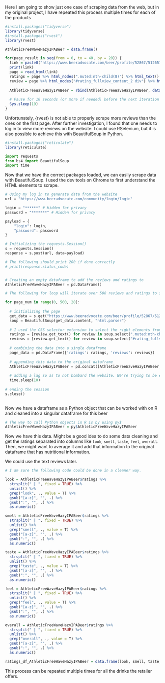 Here I am going to show just one case of scraping data from the web, but in my original project,
I have repeated this process multiple times for each of the products

```r
#install.packages("tidyverse")
library(tidyverse)
#install.packages("rvest")
library(rvest)
```

```r
AthleticFreeWaveHazyIPABeer = data.frame()

for(page_result in seq(from = 0, to = 40, by = 20)) {
  link = paste0("https://www.beeradvocate.com/beer/profile/52867/512651/view=beer&show=recent&start=", page_result ,"#lists")
  print(link)
  page = read_html(link)
  ratings = page %>% html_nodes(".muted:nth-child(8)") %>% html_text()
  review = page %>% html_nodes("#rating_fullview_content_2 div") %>% html_text()
  
  AthleticFreeWaveHazyIPABeer = rbind(AthleticFreeWaveHazyIPABeer, data.frame(ratings, review))
  
  # Pause for 10 seconds (or more if needed) before the next iteration
  Sys.sleep(10)
}
```

Unfortunately, {rvest} is not able to properly scrape more reviews than the ones on the first page.
After further investigation, I found that one needs to log in to view more reviews on the website.
I could use RSelenium, but it is also possible to achieve this with BeautifulSoup in Python.

```r
#install.packages("reticulate")
library(reticulate)
```

```python
import requests
from bs4 import BeautifulSoup
import time
```
Now that we have the correct packages loaded, we can easily scrape data with BeautifulSoup.
I used the dev tools on Chrome to first understand the HTML elements to scrape.

```python
# Using my log in to generate data from the website
url = "https://www.beeradvocate.com/community/login/login"

login = "******" # Hidden for privacy
password = "*******" # Hidden for privacy

payload = { 
	"login": login, 
	"password": password 
} 

# Initializing the requests.Session()
s = requests.Session() 
response = s.post(url, data=payload) 

# The following should print 200 if done correctly
# print(response.status_code)


# Creating an empty dataframe to add the reviews and ratings to
AthleticFreeWaveHazyIPABeer = pd.DataFrame()

# The following for loop will iterate over 500 reviews and ratings to scrape data from.

for page_num in range(0, 500, 20):
  
  # initializing the page
  get_data = s.get("https://www.beeradvocate.com/beer/profile/52867/512651/?view=beer&show=recent&start=" + str(page_num))
  soup = BeautifulSoup(get_data.content, "html.parser")
  
  # I used the CSS selector extension to select the right elements from the page.
  ratings = [review.get_text() for review in soup.select(".muted:nth-child(8)")] # collect ratings for look, smell, etc. from the reviewers on the website
  reviews = [review.get_text() for review in soup.select("#rating_fullview_content_2 div")] # collect full text reviews
  
  # combining the data into a single dataframe
  page_data = pd.DataFrame({'ratings': ratings, 'reviews': reviews})
  
  # appending this data to the original dataframe
  AthleticFreeWaveHazyIPABeer = pd.concat([AthleticFreeWaveHazyIPABeer, page_data], ignore_index=True)
  
  # adding a lag so as to not bombard the website. We're trying to be ethical here!
  time.sleep(10)
  
# ending the session  
s.close()
  
```
Now we have a dataframe as a Python object that can be worked with on R and cleaned into a singular dataframe for this beer

```r
# The way to call Python objects in R is by using py$
AthleticFreeWaveHazyIPABeer = py$AthleticFreeWaveHazyIPABeer 
```
Now we have this data. Might be a good idea to do some data cleaning and get the ratings separated into columns like `look`, `smell`, `taste`, `feel`, `overall`. Then, we might want to average it and add that information to the original dataframe that has nutritional information. 

We could use the text reviews later.

```r
# I am sure the following code could be done in a cleaner way.

look = AthleticFreeWaveHazyIPABeer$ratings %>% 
  strsplit(" | ", fixed = TRUE) %>% 
  unlist() %>% 
  grep("look", ., value = T) %>% 
  gsub("[a-z]", "", .) %>% 
  gsub(":", "", .) %>% 
  as.numeric()

smell = AthleticFreeWaveHazyIPABeer$ratings %>% 
  strsplit(" | ", fixed = TRUE) %>% 
  unlist() %>% 
  grep("smell", ., value = T) %>% 
  gsub("[a-z]", "", .) %>% 
  gsub(":", "", .) %>% 
  as.numeric()

taste = AthleticFreeWaveHazyIPABeer$ratings %>% 
  strsplit(" | ", fixed = TRUE) %>% 
  unlist() %>% 
  grep("taste", ., value = T) %>% 
  gsub("[a-z]", "", .) %>% 
  gsub(":", "", .) %>% 
  as.numeric()

feel = AthleticFreeWaveHazyIPABeer$ratings %>% 
  strsplit(" | ", fixed = TRUE) %>% 
  unlist() %>% 
  grep("feel", ., value = T) %>% 
  gsub("[a-z]", "", .) %>% 
  gsub(":", "", .) %>% 
  as.numeric()

overall = AthleticFreeWaveHazyIPABeer$ratings %>% 
  strsplit(" | ", fixed = TRUE) %>% 
  unlist() %>% 
  grep("overall", ., value = T) %>% 
  gsub("[a-z]", "", .) %>% 
  gsub(":", "", .) %>% 
  as.numeric()

ratings_df_AthleticFreeWaveHazyIPABeer = data.frame(look, smell, taste, feel, overall)
```
This process can be repeated multiple times for all the drinks the retailer offers.
